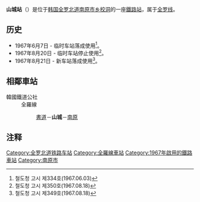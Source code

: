 {{朝鮮半島車站資訊
|公司色 = #0066b3
|文字色 = 
|站名 = 山城站<br />{{lang|en|Sanseong}}
|圖片 =
|pxl = 
|圖片說明 =
|所屬路線 = [[全罗线|全罗线]]
|車站編號 = 
|前一站 = [[书道站|书道]]
|前一站距離 = 6.4
|後一站距離 = 3.6
|後一站 = [[南原站|南原]]
|距離 =75.9
|起點站 = [[益山站|益山]]
|諺文 = 산성역
|朝鮮漢字 = 山城驛
|文觀部式 =Sanseong-yeok 
|馬-賴式 =Sansŏng-yŏk
|副站名 = 
|停站路線數 = 
|所屬公司 = [[韩国铁道公社|韩国铁道公社]]
|所在地 =[[全罗北道|全罗北道]][[南原市|南原市]][[乡校洞|乡校洞]]294-11
|車站構造 = 地面車站
|月台配置 = 
|啟用年月日 =1967年8月21日 
|廢站年月日 = 
|上下車人次 =
|統計年度 =
|轉車 = 
|備註 = 
|全寬備註 = 
}}

'''山城站'''（{{kor|諺=산성역|漢=山城驛|羅=Sanseong yeok|f=y}}）是位于[[韩国|韩国]][[全罗北道|全罗北道]][[南原市|南原市]][[乡校洞|乡校洞]]的一座[[鐵路站|鐵路站]]，属于[[全罗线|全罗线]]。

== 历史 ==
*1967年6月7日 - 临时车站落成使用<ref>철도청 고시 제334호(1967.06.03)</ref>。
*1967年8月20日 - 临时车站停止使用<ref>철도청 고시 제350호(1967.08.18)</ref>。
*1967年8月21日 - 新车站落成使用<ref>철도청 고시 제349호(1967.08.18)</ref>。

== 相鄰車站 ==
;韓國鐵道公社
:全羅線
::[[書道站|書道]]－'''山城'''－[[南原站|南原]]

== 注释 ==
{{reflist}}

{{全罗线}}

[[Category:全罗北道铁路车站|Category:全罗北道铁路车站]]
[[Category:全羅線車站|Category:全羅線車站]]
[[Category:1967年啟用的鐵路車站|Category:1967年啟用的鐵路車站]]
[[Category:南原市|Category:南原市]]